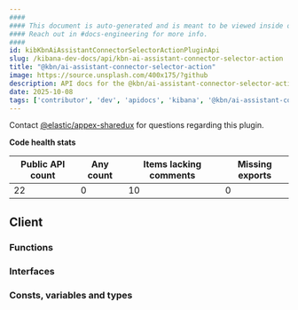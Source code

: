 ```yaml
---
####
#### This document is auto-generated and is meant to be viewed inside our experimental, new docs system.
#### Reach out in #docs-engineering for more info.
####
id: kibKbnAiAssistantConnectorSelectorActionPluginApi
slug: /kibana-dev-docs/api/kbn-ai-assistant-connector-selector-action
title: "@kbn/ai-assistant-connector-selector-action"
image: https://source.unsplash.com/400x175/?github
description: API docs for the @kbn/ai-assistant-connector-selector-action plugin
date: 2025-10-08
tags: ['contributor', 'dev', 'apidocs', 'kibana', '@kbn/ai-assistant-connector-selector-action']
---
```




Contact [@elastic/appex-sharedux](https://github.com/orgs/elastic/teams/appex-sharedux) for questions regarding this plugin.

**Code health stats**

| Public API count  | Any count | Items lacking comments | Missing exports |
|-------------------|-----------|------------------------|-----------------|
| 22 | 0 | 10 | 0 |

## Client

### Functions
<DocDefinitionList data={kbnAiAssistantConnectorSelectorActionObj.client.functions}/>

### Interfaces
<DocDefinitionList data={kbnAiAssistantConnectorSelectorActionObj.client.interfaces}/>

### Consts, variables and types
<DocDefinitionList data={kbnAiAssistantConnectorSelectorActionObj.client.misc}/>

